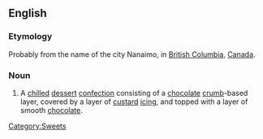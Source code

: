 ==English==

===Etymology===
Probably from the name of the city Nanaimo, in [[British Columbia]], [[Canada]].

===Noun===
{{wikipedia}}
{{en-noun}}

# {{chiefly|Canada}} A [[chilled]] [[dessert]] [[confection]] consisting of a [[chocolate]] [[crumb]]-based layer, covered by a layer of [[custard]] [[icing]], and topped with a layer of smooth [[chocolate]].
[[Category:Sweets]]